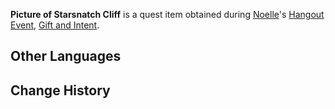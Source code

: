 {{Item Infobox
|id           = 100812
|image        = Item Picture.png
|type         = Quest Items
|description  = A picture taken for Bea. It shows the night sky above Starsnatch Cliff.
|source1      = Obtained during [[Gift and Intent]]
}}
'''Picture of Starsnatch Cliff''' is a quest item obtained during [[Noelle]]'s [[Hangout Event]], [[Gift and Intent]].

==Other Languages==
{{Other Languages|default_hidden = 1
|en      = Picture of Starsnatch Cliff
|zhs     = 「摘星崖」的风景画
|zhs_rm  = "Zhāixīng-yá" de Fēngjǐng-huà
|zht     = 「摘星崖」的風景畫
|zht_rm  = "Zhāixīng-yái" de Fēngjǐng-huà
|ja      = 「星拾いの崖」の風景画
|ja_rm   = "Hoshi-hiroi no Gake" no Fuukeiga
|ko      = 「별을 따는 절벽」 풍경 사진
|ko_rm   = 
|es      = Imagen del paisaje del Acantilado Estrellado
|fr      = Photo de la Falaise Arrachétoile
|ru      = Пейзаж утёса Звездолова
|th      = ภาพวิว Starsnatch Cliff
|th_rm   = 
|vi      = Ảnh chụp phong cảnh Vực Hái Sao
|de      = Landschaftsbild von der „Sterngreifklippe“
|id      = Gambar Starsnatch Cliff
|pt      = Foto do Penhasco das Estrelas
}}

==Change History==
{{Change History|1.4}}
